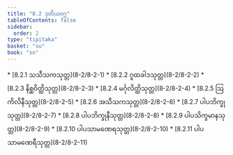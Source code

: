 ```yaml
---
title: "8.2 ဒုတိယဝဂ္ဂ"
tableOfContents: false
sidebar:
  order: 2
type: "tipitaka"
basket: "su"
book: "sn"
---
```



<DynamicBreadcrumb />



<TableOfContents book="sn" section="8.2">
* [8.2.1 သသီသကသုတ္တ](8-2/8-2-1)
* [8.2.2 ဂူထခါဒသုတ္တ](8-2/8-2-2)
* [8.2.3 နိစ္ဆဝိတ္ထိသုတ္တ](8-2/8-2-3)
* [8.2.4 မင်္ဂုလိတ္ထိသုတ္တ](8-2/8-2-4)
* [8.2.5 ဩကိလိနီသုတ္တ](8-2/8-2-5)
* [8.2.6 အသီသကသုတ္တ](8-2/8-2-6)
* [8.2.7 ပါပဘိက္ခုသုတ္တ](8-2/8-2-7)
* [8.2.8 ပါပဘိက္ခုနီသုတ္တ](8-2/8-2-8)
* [8.2.9 ပါပသိက္ခမာနသုတ္တ](8-2/8-2-9)
* [8.2.10 ပါပသာမဏေရသုတ္တ](8-2/8-2-10)
* [8.2.11 ပါပသာမဏေရီသုတ္တ](8-2/8-2-11)
</TableOfContents>